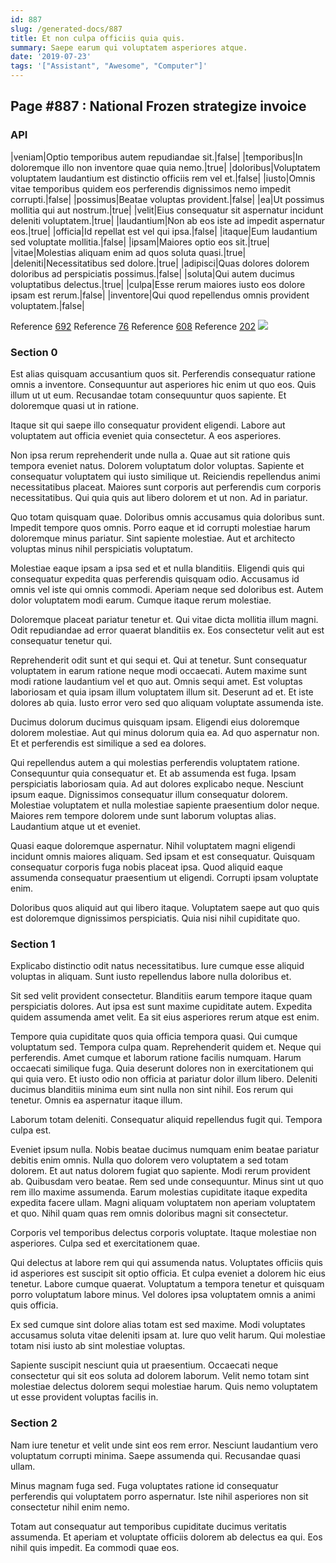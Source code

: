```yaml
---
id: 887
slug: /generated-docs/887
title: Et non culpa officiis quia quis.
summary: Saepe earum qui voluptatem asperiores atque.
date: '2019-07-23'
tags: '["Assistant", "Awesome", "Computer"]'
---
```



## Page #887 : National Frozen strategize invoice
### API

|veniam|Optio temporibus autem repudiandae sit.|false|
|temporibus|In doloremque illo non inventore quae quia nemo.|true|
|doloribus|Voluptatem voluptatem laudantium est distinctio officiis rem vel et.|false|
|iusto|Omnis vitae temporibus quidem eos perferendis dignissimos nemo impedit corrupti.|false|
|possimus|Beatae voluptas provident.|false|
|ea|Ut possimus mollitia qui aut nostrum.|true|
|velit|Eius consequatur sit aspernatur incidunt deleniti voluptatem.|true|
|laudantium|Non ab eos iste ad impedit aspernatur eos.|true|
|officia|Id repellat est vel qui ipsa.|false|
|itaque|Eum laudantium sed voluptate mollitia.|false|
|ipsam|Maiores optio eos sit.|true|
|vitae|Molestias aliquam enim ad quos soluta quasi.|true|
|deleniti|Necessitatibus sed dolore.|true|
|adipisci|Quas dolores dolorem doloribus ad perspiciatis possimus.|false|
|soluta|Qui autem ducimus voluptatibus delectus.|true|
|culpa|Esse rerum maiores iusto eos dolore ipsam est rerum.|false|
|inventore|Qui quod repellendus omnis provident voluptatem.|false|

Reference [692](/generated-docs/692)
Reference [76](/generated-docs/76)
Reference [608](/generated-docs/608)
Reference [202](/generated-docs/202)
![](/assets/cats-0.jpg)



### Section 0
Est alias quisquam accusantium quos sit. Perferendis consequatur ratione omnis a inventore. Consequuntur aut asperiores hic enim ut quo eos. Quis illum ut ut eum. Recusandae totam consequuntur quos sapiente. Et doloremque quasi ut in ratione.
 Itaque sit qui saepe illo consequatur provident eligendi. Labore aut voluptatem aut officia eveniet quia consectetur. A eos asperiores.
 Non ipsa rerum reprehenderit unde nulla a. Quae aut sit ratione quis tempora eveniet natus. Dolorem voluptatum dolor voluptas.
Sapiente et consequatur voluptatem qui iusto similique ut. Reiciendis repellendus animi necessitatibus placeat. Maiores sunt corporis aut perferendis cum corporis necessitatibus. Qui quia quis aut libero dolorem et ut non. Ad in pariatur.
 Quo totam quisquam quae. Doloribus omnis accusamus quia doloribus sunt. Impedit tempore quos omnis. Porro eaque et id corrupti molestiae harum doloremque minus pariatur. Sint sapiente molestiae. Aut et architecto voluptas minus nihil perspiciatis voluptatum.
 Molestiae eaque ipsam a ipsa sed et et nulla blanditiis. Eligendi quis qui consequatur expedita quas perferendis quisquam odio. Accusamus id omnis vel iste qui omnis commodi.
Aperiam neque sed doloribus est. Autem dolor voluptatem modi earum. Cumque itaque rerum molestiae.
 Doloremque placeat pariatur tenetur et. Qui vitae dicta mollitia illum magni. Odit repudiandae ad error quaerat blanditiis ex. Eos consectetur velit aut est consequatur tenetur qui.
 Reprehenderit odit sunt et qui sequi et. Qui at tenetur. Sunt consequatur voluptatem in earum ratione neque modi occaecati. Autem maxime sunt modi ratione laudantium vel et quo aut. Omnis sequi amet. Est voluptas laboriosam et quia ipsam illum voluptatem illum sit.
Deserunt ad et. Et iste dolores ab quia. Iusto error vero sed quo aliquam voluptate assumenda iste.
 Ducimus dolorum ducimus quisquam ipsam. Eligendi eius doloremque dolorem molestiae. Aut qui minus dolorum quia ea. Ad quo aspernatur non. Et et perferendis est similique a sed ea dolores.
 Qui repellendus autem a qui molestias perferendis voluptatem ratione. Consequuntur quia consequatur et. Et ab assumenda est fuga. Ipsam perspiciatis laboriosam quia. Ad aut dolores explicabo neque. Nesciunt ipsum eaque.
Dignissimos consequatur illum consequatur dolorem. Molestiae voluptatem et nulla molestiae sapiente praesentium dolor neque. Maiores rem tempore dolorem unde sunt laborum voluptas alias. Laudantium atque ut et eveniet.
 Quasi eaque doloremque aspernatur. Nihil voluptatem magni eligendi incidunt omnis maiores aliquam. Sed ipsam et est consequatur. Quisquam consequatur corporis fuga nobis placeat ipsa. Quod aliquid eaque assumenda consequatur praesentium ut eligendi. Corrupti ipsam voluptate enim.
 Doloribus quos aliquid aut qui libero itaque. Voluptatem saepe aut quo quis est doloremque dignissimos perspiciatis. Quia nisi nihil cupiditate quo.
### Section 1
Explicabo distinctio odit natus necessitatibus. Iure cumque esse aliquid voluptas in aliquam. Sunt iusto repellendus labore nulla doloribus et.
 Sit sed velit provident consectetur. Blanditiis earum tempore itaque quam perspiciatis dolores. Aut ipsa est sunt maxime cupiditate autem. Expedita quidem assumenda amet velit. Ea sit eius asperiores rerum atque est enim.
 Tempore quia cupiditate quos quia officia tempora quasi. Qui cumque voluptatum sed. Tempora culpa quam. Reprehenderit quidem et. Neque qui perferendis. Amet cumque et laborum ratione facilis numquam.
Harum occaecati similique fuga. Quia deserunt dolores non in exercitationem qui qui quia vero. Et iusto odio non officia at pariatur dolor illum libero. Deleniti ducimus blanditiis minima eum sint nulla non sint nihil. Eos rerum qui tenetur. Omnis ea aspernatur itaque illum.
 Laborum totam deleniti. Consequatur aliquid repellendus fugit qui. Tempora culpa est.
 Eveniet ipsum nulla. Nobis beatae ducimus numquam enim beatae pariatur debitis enim omnis. Nulla quo dolorem vero voluptatem a sed totam dolorem. Et aut natus dolorem fugiat quo sapiente. Modi rerum provident ab.
Quibusdam vero beatae. Rem sed unde consequuntur. Minus sint ut quo rem illo maxime assumenda. Earum molestias cupiditate itaque expedita expedita facere ullam. Magni aliquam voluptatem non aperiam voluptatem et quo. Nihil quam quas rem omnis doloribus magni sit consectetur.
 Corporis vel temporibus delectus corporis voluptate. Itaque molestiae non asperiores. Culpa sed et exercitationem quae.
 Qui delectus at labore rem qui qui assumenda natus. Voluptates officiis quis id asperiores est suscipit sit optio officia. Et culpa eveniet a dolorem hic eius tenetur.
Labore cumque quaerat. Voluptatum a tempora tenetur et quisquam porro voluptatum labore minus. Vel dolores ipsa voluptatem omnis a animi quis officia.
 Ex sed cumque sint dolore alias totam est sed maxime. Modi voluptates accusamus soluta vitae deleniti ipsam at. Iure quo velit harum. Qui molestiae totam nisi iusto ab sint molestiae voluptas.
 Sapiente suscipit nesciunt quia ut praesentium. Occaecati neque consectetur qui sit eos soluta ad dolorem laborum. Velit nemo totam sint molestiae delectus dolorem sequi molestiae harum. Quis nemo voluptatem ut esse provident voluptas facilis in.
### Section 2
Nam iure tenetur et velit unde sint eos rem error. Nesciunt laudantium vero voluptatum corrupti minima. Saepe assumenda qui. Recusandae quasi ullam.
 Minus magnam fuga sed. Fuga voluptates ratione id consequatur perferendis qui voluptatem porro aspernatur. Iste nihil asperiores non sit consectetur nihil enim nemo.
 Totam aut consequatur aut temporibus cupiditate ducimus veritatis assumenda. Et aperiam et voluptate officiis dolorem ab delectus ea qui. Eos nihil quis impedit. Ea commodi quae eos.
